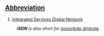 ==[[Abbreviation]]==

#[[W:Integrated Services Digital Network|Integrated Services Digital Network]]

:'' '''ISDN''' is also short for [[W:isosorbide dinitrate|isosorbide dinitrate]]''